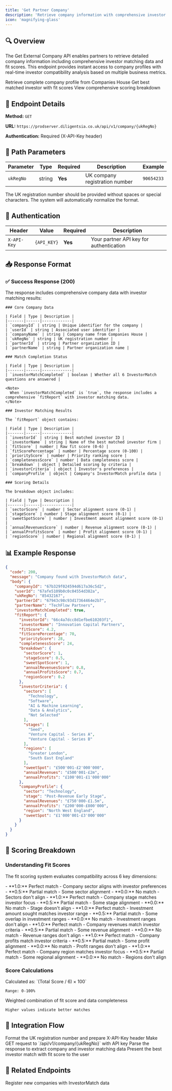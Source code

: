 ```yaml
---
title: 'Get Partner Company'
description: 'Retrieve company information with comprehensive investor matching data'
icon: 'magnifying-glass'
---
```


## 🔍 Overview

The Get External Company API enables partners to retrieve detailed company information including comprehensive investor matching data and fit scores. This endpoint provides instant access to company profiles with real-time investor compatibility analysis based on multiple business metrics.

<CardGroup cols={3}>
  <Card title="Company Details" icon="building-columns" color="#0285c7">
    Retrieve complete company profile from Companies House
  </Card>
  <Card title="Investor Matching" icon="chart-line" color="#16a34a">
    Get best matched investor with fit scores
  </Card>
  <Card title="Detailed Analytics" icon="chart-pie" color="#dc2626">
    View comprehensive scoring breakdown
  </Card>
</CardGroup>

## 📍 Endpoint Details

<Card title="GET /api/v1/company/{ukRegNo}" icon="arrow-right">
  
  **Method:** `GET`
  
  **URL:** `https://prodserver.diligentsia.co.uk/api/v1/company/{ukRegNo}`
  
  **Authentication:** Required (X-API-Key header)
  
  
</Card>

## 🔑 Path Parameters

| Parameter | Type | Required | Description | Example |
|-----------|------|----------|-------------|---------|
| `ukRegNo` | string | **Yes** | UK company registration number | `90654233` |

<Info>
  The UK registration number should be provided without spaces or special characters. The system will automatically normalize the format.
</Info>

## 🔐 Authentication

| Header | Value | Required | Description |
|--------|-------|----------|-------------|
| `X-API-Key` | `{API_KEY}` | **Yes** | Your partner API key for authentication |

## 📥 Response Format

### ✅ Success Response (200)

The response includes comprehensive company data with investor matching results:

<Tabs>
  <Tab title="Company Information">
    
    ### Core Company Data
    
    | Field | Type | Description |
    |-------|------|-------------|
    | `companyId` | string | Unique identifier for the company |
    | `userId` | string | Associated user identifier |
    | `companyName` | string | Company name from Companies House |
    | `ukRegNo` | string | UK registration number |
    | `partnerId` | string | Partner organization ID |
    | `partnerName` | string | Partner organization name |
    
  </Tab>
  
  <Tab title="InvestorMatch Status">
    
    ### Match Completion Status
    
    | Field | Type | Description |
    |-------|------|-------------|
    | `investorMatchCompleted` | boolean | Whether all 6 InvestorMatch questions are answered |
    
    <Note>
      When `investorMatchCompleted` is `true`, the response includes a comprehensive `fitReport` with investor matching data.
    </Note>
    
  </Tab>
  
  <Tab title="Fit Report">
    
    ### Investor Matching Results
    
    The `fitReport` object contains:
    
    | Field | Type | Description |
    |-------|------|-------------|
    | `investorId` | string | Best matched investor ID |
    | `investorName` | string | Name of the best matched investor firm |
    | `fitScore` | number | Raw fit score (0-6) |
    | `fitScorePercentage` | number | Percentage score (0-100) |
    | `priorityScore` | number | Priority ranking score |
    | `completenessScore` | number | Data completeness score |
    | `breakdown` | object | Detailed scoring by criteria |
    | `investorCriteria` | object | Investor's preferences |
    | `companyProfile` | object | Company's InvestorMatch profile data |
    
    ### Scoring Details

    The breakdown object includes:

    | Field | Type | Description |
    |-------|------|-------------|
    | `sectorScore` | number | Sector alignment score (0-1) |
    | `stageScore` | number | Stage alignment score (0-1) |
    | `sweetSpotScore` | number | Investment amount alignment score (0-1) |
    | `annualRevenuesScore` | number | Revenue alignment score (0-1) |
    | `annualProfitsScore` | number | Profit alignment score (0-1) |
    | `regionScore` | number | Regional alignment score (0-1) |
    
  </Tab>
</Tabs>

## 📊 Example Response

```json
{
  "code": 200,
  "message": "Company found with InvestorMatch data",
  "body": {
    "companyId": "67b329f024594d617a36c5d2",
    "userId": "67afe5109b0c0c04554d382a",
    "ukRegNo": "85432167",
    "partnerId": "67943c98c93d17364464e2b7",
    "partnerName": "TechFlow Partners",
    "investorMatchCompleted": true,
    "fitReport": {
      "investorId": "66c4a7dcc8d1efbe610203f1",
      "investorName": "Innovation Capital Partners",
      "fitScore": 4.2,
      "fitScorePercentage": 70,
      "priorityScore": 28,
      "completenessScore": 24,
      "breakdown": {
        "sectorScore": 1,
        "stageScore": 0.5,
        "sweetSpotScore": 1,
        "annualRevenuesScore": 0.8,
        "annualProfitsScore": 0.7,
        "regionScore": 0.2
      },
      "investorCriteria": {
        "sectors": [
          "Technology",
          "Software",
          "AI & Machine Learning",
          "Data & Analytics",
          "Not Selected"
        ],
        "stages": [
          "Seed",
          "Venture Capital - Series A",
          "Venture Capital - Series B"
        ],
        "regions": [
          "Greater London",
          "South East England"
        ],
        "sweetSpot": "£500'001-£2'000'000",
        "annualRevenues": "£500'001-£2m",
        "annualProfits": "£100'001-£1'000'000"
      },
      "companyProfile": {
        "sector": "Technology",
        "stage": "Post-Revenue Early Stage",
        "annualRevenues": "£750'000-£1.5m",
        "annualProfits": "£200'000-£800'000",
        "region": "North West England",
        "sweetSpot": "£1'000'001-£3'000'000"
      }
    }
  }
}
```

## 🎯 Scoring Breakdown

### Understanding Fit Scores

The fit scoring system evaluates compatibility across 6 key dimensions:

<AccordionGroup>
  <Accordion title="Sector Score (0-1)">
    - **1.0:** Perfect match - Company sector aligns with investor preferences
    - **0.5:** Partial match - Some sector alignment
    - **0.0:** No match - Sectors don't align
  </Accordion>
  
  <Accordion title="Stage Score (0-1)">
    - **1.0:** Perfect match - Company stage matches investor focus
    - **0.5:** Partial match - Some stage alignment
    - **0.0:** No match - Stage doesn't align
  </Accordion>
  
  <Accordion title="Sweet Spot Score (0-1)">
    - **1.0:** Perfect match - Investment amount sought matches investor range
    - **0.5:** Partial match - Some overlap in investment ranges
    - **0.0:** No match - Investment ranges don't align
  </Accordion>
  
  <Accordion title="Annual Revenues Score (0-1)">
    - **1.0:** Perfect match - Company revenues match investor criteria
    - **0.5:** Partial match - Some revenue alignment
    - **0.0:** No match - Revenue ranges don't align
  </Accordion>
  
  <Accordion title="Annual Profits Score (0-1)">
    - **1.0:** Perfect match - Company profits match investor criteria
    - **0.5:** Partial match - Some profit alignment
    - **0.0:** No match - Profit ranges don't align
  </Accordion>
  
  <Accordion title="Region Score (0-1)">
    - **1.0:** Perfect match - Company region matches investor focus
    - **0.5:** Partial match - Some regional alignment
    - **0.0:** No match - Regions don't align
  </Accordion>
</AccordionGroup>

### Score Calculations

<CardGroup cols={2}>
  <Card title="Fit Score Percentage" icon="percentage">
    Calculated as: `(Total Score / 6) × 100`
    
    Range: 0-100%
  </Card>
  <Card title="Priority Score" icon="ranking-star">
    Weighted combination of fit score and data completeness
    
    Higher values indicate better matches
  </Card>
</CardGroup>

## 🔄 Integration Flow

<Steps>
  <Step title="Prepare Request">
    Format the UK registration number and prepare X-API-Key header
  </Step>
  <Step title="Call API">
    Make GET request to `/api/v1/company/{ukRegNo}` with API key
  </Step>
  <Step title="Process Response">
    Parse the response to extract company and investor matching data
  </Step>
  <Step title="Display Results">
    Present the best investor match with fit score to the user
  </Step>
</Steps>


## 🔗 Related Endpoints

<CardGroup cols={1}>
  <Card title="Create Company" icon="plus" href="/company-registration-api">
    Register new companies with InvestorMatch data
  </Card>
</CardGroup>